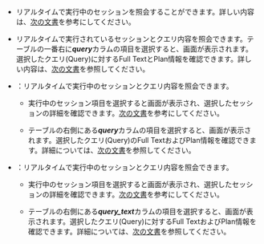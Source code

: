 <InDoc product="redis,mongodb">

- <Cmdname sid="active_sessions" className="uitext" />

  リアルタイムで実行中のセッションを照会することができます。詳しい内容は、[次の文書](#using-activesessions)を参考にしてください。

</InDoc>

<InDoc product="mysql,altibase,cubrid,db2,sapase">

- <Cmdname sid="active_sessions" className="uitext" />

  リアルタイムで実行されているセッションとクエリ内容を照会できます。テーブルの一番右に***query***カラムの項目を選択すると、<Cmdname sid="TTL06224" className="uitext" />画面が表示されます。選択したクエリ(Query)に対するFull TextとPlan情報を確認できます。詳しい内容は、[次の文書](#query-details)を参照してください。

</InDoc>

<InDoc product="postgresql,mssql">

- <Cmdname sid="active_sessions" className="uitext" />：リアルタイムで実行中のセッションとクエリ内容を照会できます。

  - 実行中のセッション項目を選択すると<Cmdname sid="session_detail" className="uitext" />画面が表示され、選択したセッションの詳細を確認できます。[次の文書](#session-details)を参考にしてください。

  - テーブルの右側にある***query***カラムの項目を選択すると、<Cmdname sid="TTL06224" className="uitext" />画面が表示されます。選択したクエリ(Query)のFull TextおよびPlan情報を確認できます。詳細については、[次の文書](#query-details)を参照してください。

</InDoc>

<InDoc product="oracle-pro,oracle">

- <Cmdname sid="active_sessions" className="uitext" />：リアルタイムで実行中のセッションとクエリ内容を照会できます。

  - 実行中のセッション項目を選択すると<Cmdname sid="session_detail" className="uitext" />画面が表示され、選択したセッションの詳細を確認できます。[次の文書](#session-details)を参考にしてください。

  - テーブルの右側にある***query_text***カラムの項目を選択すると、<Cmdname sid="TTL06224" className="uitext" />画面が表示されます。選択したクエリ(Query)に対するFull TextおよびPlan情報を確認できます。詳細については、[次の文書](#query-details)を参照してください。

</InDoc>
